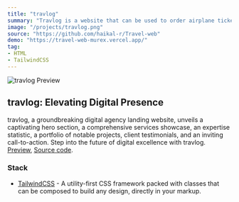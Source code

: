 ```yaml
---
title: "travlog"
summary: "Travlog is a website that can be used to order airplane tickets. This website is made using the latest technology, namely Next.js and Tailwind CSS."
image: "/projects/travlog.png"
source: "https://github.com/haikal-r/Travel-web"
demo: "https://travel-web-murex.vercel.app/"
tag: 
- HTML
- TailwindCSS
---
```


![travlog Preview](/projects/travlog.png)

## travlog: Elevating Digital Presence
travlog, a groundbreaking digital agency landing website, unveils a captivating hero section, a comprehensive services showcase, an expertise statistic, a portfolio of notable projects, client testimonials, and an inviting call-to-action. Step into the future of digital excellence with travlog.
[Preview](https://travlog.haikal-r.com), [Source code](https://github.com/haikal-r/travlog).

### Stack
- [TailwindCSS](https://tailwindcss.com) - A utility-first CSS framework packed with classes that can be composed to build any design, directly in your markup.


